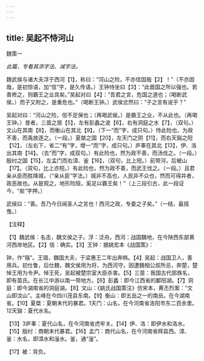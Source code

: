 ```yaml
---
---
---
```

title: 吴起不恃河山
---



魏策一

*此篇，专看其添字法、减字法。*

魏武侯与诸大夫浮于西河【1】，称曰：“河山之险，不亦信固哉【2】！”（不亦固哉，是初惊语，加“信”字，是久传语。）王钟侍坐曰【3】：“此晋国之所以强也。若善修之，则霸王之业具矣。”吴起对曰【4】：“吾君之言，危国之道也；（喝断武侯。）而子又附之，是重危也。”（喝断王钟。）武侯忿然曰：“子之言有说乎？”

吴起对曰：“河山之险，信不足保也；（再喝武侯。）是霸王之业，不从此也。（再喝王钟。）昔者，三苗之居【5】，左有彭蠡之波【6】，右有洞庭之水【7】，（双句。）文山在其南【8】，而衡山在其北【9】。（下一“而”字，成只句。）恃此险也，为政不善，而禹放逐之。（一段。）夏桀之国【20】，左天门之阴【11】，而右天谿之阳【12】，（左右下，省二“有”字，增一“而”字，成只句。）庐睾在其北【13】，伊、洛出其南【14】。（去“而”字，成双句。）有此险也，然为政不善，而汤伐之。（一段。）殷纣之国【15】，左孟门而右漳、釜【16】，（双句，比上短。）前带河，后被山【17】。（双句，比上亦短。）有此险也，然为政不善，而武王伐之。（一段。）且君亲从臣而胜降城，（“亲从臣”字法。）城非不高也，人民非不众也，然而可得并者，政恶故也。从是观之，地形险阻，奚足以霸王矣！”（上三段引古，此一段证今，“矣”字押。）

武侯曰：“善。吾乃今日闻圣人之言也！西河之政，专委之子矣。”（一结，最摇曳。）

【注释】

【1】魏武侯：名击，魏文侯之子。浮：泛舟。西河：战国魏地，在今陕西东部黄河西岸地区。【2】佶：确实。【3】王钟：据姚宏本《战国策》：

钟，作“锴”。王错，魏国大夫，于梁惠王二年出奔帏。【4】吴起：战国卫人，善用兵。初仕鲁，后仕魏，魏文侯用为将，为西河守。因遭魏相公叔所忌，奔楚，楚悼王用为令尹。悼王死，吴起被楚宗室大臣杀害。【5】三苗：我国古代部族名，即有苗氏。在长江中游以南一带地方。【6】彭蠡：即今江西省的鄱阳湖。【7】洞庭：即今湖南省的洞庭湖。【8】文山：《姚氏战国策注》仿宋本，黄丕烈案：“文山即汶山”。主峰在今四川茂县东南。【9】衡山：即五岳之一的南岳。在今湖南省。【10】夏桀：夏朝末代的暴君。1天门：山名，在今河南省洛阳市东二百余里。12天谿：夏代水名。

【13】3庐睾：夏代山名，在今河南省虎牢关。【14】伊、洛：即伊水和洛水。【15】殷纣：商朝末代暴君。【16】孟门：商代山名，在今河南省辉县西。漳、釜：水名，即漳水和滏水。釜，通“滏”。

【17】被：背负。